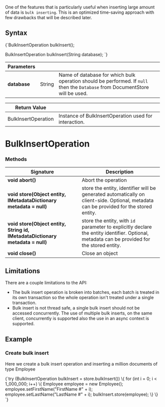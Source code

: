 
One of the features that is particularly useful when inserting large amount of data is `bulk inserting`. This is an optimized time-saving approach with few drawbacks that will be described later.

## Syntax

<TabItem value="bulk_inserts_1" label="bulk_inserts_1">
<CodeBlock language="java">
{`BulkInsertOperation bulkInsert();

BulkInsertOperation bulkInsert(String database);
`}
</CodeBlock>
</TabItem>

| Parameters | | |
| ------------- | ------------- | ----- |
| **database** | String | Name of database for which bulk operation should be performed. If `null` then the `Database` from DocumentStore will be used. |

| Return Value | |
| ------------- | ----- |
| BulkInsertOperation| Instance of BulkInsertOperation used for interaction. |

# BulkInsertOperation

### Methods

| Signature | Description |
| ----------| ----- |
| **void abort()** | Abort the operation |
| **void store(Object entity, IMetadataDictionary metadata = null)** | store the entity, identifier will be generated automatically on client-side. Optional, metadata can be provided for the stored entity. |
| **void store(Object entity, String id, IMetadataDictionary metadata = null)** | store the entity, with `id` parameter to explicitly declare the entity identifier. Optional, metadata can be provided for the stored entity.|
| **void close()** | Close an object |

## Limitations

There are a couple limitations to the API:

* The bulk insert operation is broken into batches, each batch is treated in its own transaction so the whole operation isn't treated under a single transaction.
* Bulk insert is not thread safe, a single bulk insert should not be accessed concurrently. The use of multiple bulk inserts, on the same client, concurrently is supported also the use in an async context is supported.

## Example

### Create bulk insert

Here we create a bulk insert operation and inserting a million documents of type Employee

<TabItem value="bulk_inserts_4" label="bulk_inserts_4">
<CodeBlock language="java">
{`try (BulkInsertOperation bulkInsert = store.bulkInsert()) \{
    for (int i = 0; i < 1_000_000; i++) \{
        Employee employee = new Employee();
        employee.setFirstName("FirstName #" + i);
        employee.setLastName("LastName #" + i);
        bulkInsert.store(employee);
    \}
\}
`}
</CodeBlock>
</TabItem>


